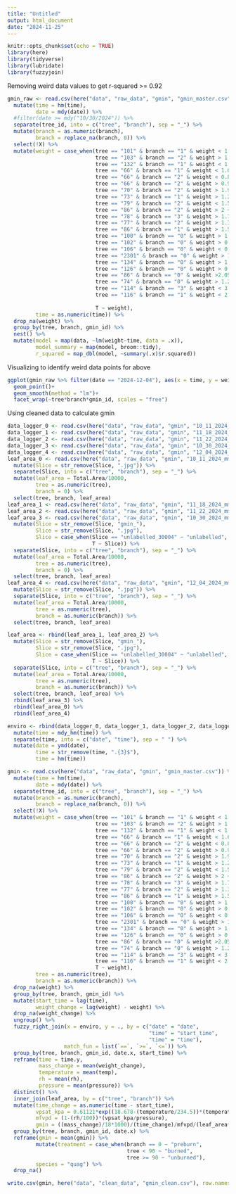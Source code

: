 ```yaml
---
title: "Untitled"
output: html_document
date: "2024-11-25"
---
```


```r
knitr::opts_chunk$set(echo = TRUE)
library(here)
library(tidyverse)
library(lubridate)
library(fuzzyjoin)
```

Removing weird data values to get r-squared >= 0.92

```r
gmin_raw <- read.csv(here("data", "raw_data", "gmin", "gmin_master.csv")) %>% 
  mutate(time = hm(time),
         date = mdy(date)) %>% 
  #filter(date >= mdy("10/30/2024")) %>% 
  separate(tree_id, into = c("tree", "branch"), sep = "_") %>% 
  mutate(branch = as.numeric(branch),
         branch = replace_na(branch, 0)) %>% 
  select(!X) %>% 
  mutate(weight = case_when(tree == "101" & branch == "1" & weight < 1.6 ~ NA,
                            tree == "103" & branch == "2" & weight > 1.2 ~ NA,
                            tree == "132" & branch == "1" & weight < 1.08 ~ NA,
                            tree == "66" & branch == "1" & weight < 1.6 ~ NA,
                            tree == "66" & branch == "2" & weight < 0.85 ~ NA,
                            tree == "66" & branch == "2" & weight > 0.98 ~ NA,
                            tree == "70" & branch == "2" & weight > 1.9 ~ NA,
                            tree == "73" & branch == "1" & weight > 1.2 ~ NA,
                            tree == "79" & branch == "2" & weight < 1.5 ~ NA,
                            tree == "86" & branch == "2" & weight > 2 ~ NA,
                            tree == "78" & branch == "3" & weight > 1.77 ~ NA,
                            tree == "77" & branch == "2" & weight > 1.3 ~ NA,
                            tree == "86" & branch == "1" & weight > 1.5 ~ NA,
                            tree == "100" & branch == "0" & weight > 1.9 ~ NA,
                            tree == "102" & branch == "0" & weight > 0.8 ~ NA,
                            tree == "106" & branch == "0" & weight < 0.5 ~ NA,
                            tree == "2301" & branch == "0" & weight > 1.45 ~ NA,
                            tree == "134" & branch == "0" & weight > 1.25 ~ NA,
                            tree == "126" & branch == "0" & weight > 0.7 ~ NA,
                            tree == "86" & branch == "0" & weight >2.05 ~ NA,
                            tree == "74" & branch == "0" & weight > 1.25 ~ NA,
                            tree == "114" & branch == "3" & weight < 3.3 ~ NA,
                            tree == "116" & branch == "1" & weight < 2.55 ~ NA,
                            
                            T ~ weight),
         time = as.numeric(time)) %>%
  drop_na(weight) %>% 
  group_by(tree, branch, gmin_id) %>% 
  nest() %>% 
  mutate(model = map(data, ~lm(weight~time, data = .x)),
         model_summary = map(model, broom::tidy),
         r_squared = map_dbl(model, ~summary(.x)$r.squared))
```
Visualizing to identify weird data points for above

```r
ggplot(gmin_raw %>% filter(date == "2024-12-04"), aes(x = time, y = weight))+
  geom_point()+
  geom_smooth(method = "lm")+
  facet_wrap(~tree*branch*gmin_id, scales = "free")
```

Using cleaned data to calculate gmin

```r
data_logger_0 <- read.csv(here("data", "raw_data", "gmin", "10_11_2024_mm_dd_yyyy", "data_logger_10_11_2024.csv"))
data_logger_1 <- read.csv(here("data", "raw_data", "gmin", "11_18_2024_mm_dd_yyyy", "data_logger_11_18_2024.csv"))
data_logger_2 <- read.csv(here("data", "raw_data", "gmin", "11_22_2024_mm_dd_yyyy", "data_logger_11_22_2024.csv"))
data_logger_3 <- read.csv(here("data", "raw_data", "gmin", "10_30_2024_mm__dd_yyyy", "data_logger_gmin_10_30_2024.csv"))
data_logger_4 <- read.csv(here("data", "raw_data", "gmin", "12_04_2024_mm_dd_yyyy", "data_logger_12_05_2024.csv"))
leaf_area_0 <- read.csv(here("data", "raw_data", "gmin", "10_11_2024_mm_dd_yyyy", "leaf_areas.csv"))%>% 
  mutate(Slice = str_remove(Slice, ".jpg")) %>% 
  separate(Slice, into = c("tree", "branch"), sep = "_") %>% 
  mutate(leaf_area = Total.Area/10000,
         tree = as.numeric(tree),
         branch = 0) %>% 
  select(tree, branch, leaf_area)
leaf_area_1 <- read.csv(here("data", "raw_data", "gmin", "11_18_2024_mm_dd_yyyy", "leaf_areas.csv"))
leaf_area_2 <- read.csv(here("data", "raw_data", "gmin", "11_22_2024_mm_dd_yyyy", "leaf_areas.csv"))
leaf_area_3 <- read.csv(here("data", "raw_data", "gmin", "10_30_2024_mm__dd_yyyy", "leaf_areas.csv"))%>% 
  mutate(Slice = str_remove(Slice, "gmin_"),
         Slice = str_remove(Slice, ".jpg"),
         Slice = case_when(Slice == "unlabelled_30004" ~ "unlabelled",
                           T ~ Slice)) %>% 
  separate(Slice, into = c("tree", "branch"), sep = "_") %>% 
  mutate(leaf_area = Total.Area/10000,
         tree = as.numeric(tree),
         branch = 0) %>% 
  select(tree, branch, leaf_area)
leaf_area_4 <- read.csv(here("data", "raw_data", "gmin", "12_04_2024_mm_dd_yyyy", "leaf_areas.csv"))%>% 
  mutate(Slice = str_remove(Slice, ".jpg")) %>% 
  separate(Slice, into = c("tree", "branch"), sep = "_") %>% 
  mutate(leaf_area = Total.Area/10000,
         tree = as.numeric(tree),
         branch = as.numeric(branch)) %>% 
  select(tree, branch, leaf_area)

leaf_area <- rbind(leaf_area_1, leaf_area_2) %>% 
  mutate(Slice = str_remove(Slice, "gmin_"),
         Slice = str_remove(Slice, ".jpg"),
         Slice = case_when(Slice == "unlabelled_30004" ~ "unlabelled",
                           T ~ Slice)) %>% 
  separate(Slice, into = c("tree", "branch"), sep = "_") %>% 
  mutate(leaf_area = Total.Area/10000,
         tree = as.numeric(tree),
         branch = as.numeric(branch)) %>% 
  select(tree, branch, leaf_area) %>% 
  rbind(leaf_area_3) %>% 
  rbind(leaf_area_0) %>% 
  rbind(leaf_area_4)

enviro <- rbind(data_logger_0, data_logger_1, data_logger_2, data_logger_3, data_logger_4) %>% 
  mutate(time = mdy_hm(time)) %>% 
  separate(time, into = c("date", "time"), sep = " ") %>% 
  mutate(date = ymd(date),
         time = str_remove(time, ".{3}$"),
         time = hm(time))

gmin <- read.csv(here("data", "raw_data", "gmin", "gmin_master.csv")) %>% 
  mutate(time = hm(time),
         date = mdy(date)) %>% 
  separate(tree_id, into = c("tree", "branch"), sep = "_") %>%
  mutate(branch = as.numeric(branch),
         branch = replace_na(branch, 0)) %>% 
  select(!X) %>% 
  mutate(weight = case_when(tree == "101" & branch == "1" & weight < 1.6 ~ NA,
                            tree == "103" & branch == "2" & weight > 1.2 ~ NA,
                            tree == "132" & branch == "1" & weight < 1.08 ~ NA,
                            tree == "66" & branch == "1" & weight < 1.6 ~ NA,
                            tree == "66" & branch == "2" & weight < 0.85 ~ NA,
                            tree == "66" & branch == "2" & weight > 0.98 ~ NA,
                            tree == "70" & branch == "2" & weight > 1.9 ~ NA,
                            tree == "73" & branch == "1" & weight > 1.2 ~ NA,
                            tree == "79" & branch == "2" & weight < 1.5 ~ NA,
                            tree == "86" & branch == "2" & weight > 2 ~ NA,
                            tree == "78" & branch == "3" & weight > 1.77 ~ NA,
                            tree == "77" & branch == "2" & weight > 1.3 ~ NA,
                            tree == "86" & branch == "1" & weight > 1.5 ~ NA,
                            tree == "100" & branch == "0" & weight > 1.9 ~ NA,
                            tree == "102" & branch == "0" & weight > 0.8 ~ NA,
                            tree == "106" & branch == "0" & weight < 0.5 ~ NA,
                            tree == "2301" & branch == "0" & weight > 1.45 ~ NA,
                            tree == "134" & branch == "0" & weight > 1.25 ~ NA,
                            tree == "126" & branch == "0" & weight > 0.7 ~ NA,
                            tree == "86" & branch == "0" & weight >2.05 ~ NA,
                            tree == "74" & branch == "0" & weight > 1.25 ~ NA,
                            tree == "114" & branch == "3" & weight < 3.3 ~ NA,
                            tree == "116" & branch == "1" & weight < 2.55 ~ NA,
                            T ~ weight),
         tree = as.numeric(tree),
         branch = as.numeric(branch)) %>%
  drop_na(weight) %>% 
  group_by(tree, branch, gmin_id) %>% 
  mutate(start_time = lag(time),
         weight_change = lag(weight) - weight) %>% 
  drop_na(weight_change) %>% 
  ungroup() %>% 
  fuzzy_right_join(x = enviro, y = ., by = c("date" = "date",
                                             "time" = "start_time",
                                             "time" = "time"),
                  match_fun = list(`==`, `>=`, `<=`)) %>% 
  group_by(tree, branch, gmin_id, date.x, start_time) %>% 
  reframe(time = time.y,
          mass_change = mean(weight_change),
          temperature = mean(temp),
          rh = mean(rh),
          pressure = mean(pressure)) %>% 
  distinct() %>% 
  inner_join(leaf_area, by = c("tree", "branch")) %>% 
  mutate(time_change = as.numeric(time - start_time),
         vpsat_kpa = 0.61121*exp((18.678-(temperature/234.5))*(temperature/(257.14+temperature))),
         mfvpd = (1-(rh/100))*(vpsat_kpa/pressure),
         gmin = ((mass_change)/18*1000)/(time_change)/mfvpd/(leaf_area*2)) %>% 
  group_by(tree, branch, gmin_id, date.x) %>% 
  reframe(gmin = mean(gmin)) %>%
         mutate(treatment = case_when(branch == 0 ~ "preburn",
                                      tree < 90 ~ "burned",
                                      tree >= 90 ~ "unburned"),
         species = "quag") %>% 
  drop_na()

write.csv(gmin, here("data", "clean_data", "gmin_clean.csv"), row.names = F)
```


